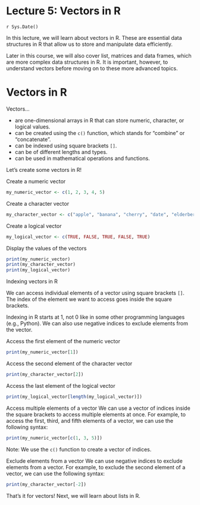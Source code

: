 # Lecture 5: Vectors in R
`r Sys.Date()`

In this lecture, we will learn about vectors in R.
These are essential data structures in R that allow us to store and manipulate data efficiently.

Later in this course, we will also cover list, matrices and data frames, which are more complex data structures in R.
It is important, however, to understand vectors before moving on to these more advanced topics.

# Vectors in R

Vectors...

- are one-dimensional arrays in R that can store numeric, character, or logical values.
- can be created using the `c()` function, which stands for "combine" or "concatenate".
- can be indexed using square brackets `[]`.
- can be of different lengths and types.
- can be used in mathematical operations and functions.

Let's create some vectors in R!

Create a numeric vector

```r
my_numeric_vector <- c(1, 2, 3, 4, 5)
```

Create a character vector

```r
my_character_vector <- c("apple", "banana", "cherry", "date", "elderberry")
```

Create a logical vector

```r
my_logical_vector <- c(TRUE, FALSE, TRUE, FALSE, TRUE)
```

Display the values of the vectors

```r
print(my_numeric_vector)
print(my_character_vector)
print(my_logical_vector)
```

Indexing vectors in R

We can access individual elements of a vector using square brackets `[]`.
The index of the element we want to access goes inside the square brackets.

Indexing in R starts at 1, not 0 like in some other programming languages (e.g., Python).
We can also use negative indices to exclude elements from the vector.

Access the first element of the numeric vector

```r
print(my_numeric_vector[1])
```

Access the second element of the character vector

```r
print(my_character_vector[2])
```

Access the last element of the logical vector

```r
print(my_logical_vector[length(my_logical_vector)])
```

Access multiple elements of a vector
We can use a vector of indices inside the square brackets to access multiple elements at once.
For example, to access the first, third, and fifth elements of a vector, we can use the following syntax:

```r
print(my_numeric_vector[c(1, 3, 5)])
```

Note: We use the `c()` function to create a vector of indices.

Exclude elements from a vector
We can use negative indices to exclude elements from a vector.
For example, to exclude the second element of a vector, we can use the following syntax:

```r
print(my_character_vector[-2])
```

That's it for vectors! Next, we will learn about lists in R.
